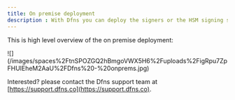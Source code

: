 ```yaml
---
title: On premise deployment
description : With Dfns you can deploy the signers or the HSM signing server on your infrastructure. 
---
```


This is high level overview of the on premise deployment:

<Frame>![](/images/spaces%2FtnSPOZGQ2hBmgoVWX5H6%2Fuploads%2FigRpu7ZpFHUlEheM2AaU%2FDfns%20-%20onprems.jpg)</Frame>


Interested? please contact the Dfns support team at [https://support.dfns.co](https://support.dfns.co).